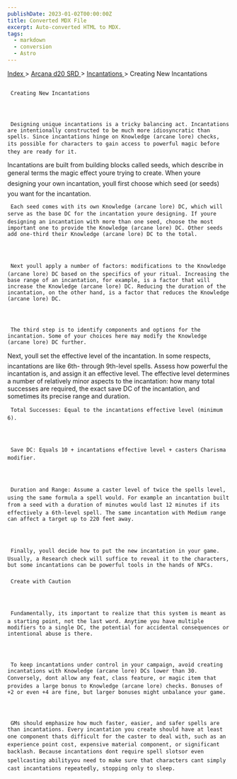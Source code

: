 ```yaml
---
publishDate: 2023-01-02T00:00:00Z
title: Converted MDX File
excerpt: Auto-converted HTML to MDX.
tags:
  - markdown
  - conversion
  - Astro
---
```







[
      Index
     ](-index)
     >
     [
      Arcana d20 SRD
     ](arcana-d20-srd-index)
     >
     [
      Incantations
     ](arcana-d20-srd-incantations-index)
     > Creating New Incantations
    





## 
     Creating New Incantations
    



     Designing unique incantations is a tricky balancing act. Incantations are intentionally constructed to be much more idiosyncratic than spells. Since incantations hinge on Knowledge (arcane lore) checks, its possible for characters to gain access to powerful magic before they are ready for it.
Incantations are built from building blocks called seeds, which describe in general terms the magic effect youre trying to create. When youre designing your own incantation, youll first choose which seed (or seeds) you want for the incantation.
    



     Each seed comes with its own Knowledge (arcane lore) DC, which will serve as the base DC for the incantation youre designing. If youre designing an incantation with more than one seed, choose the most important one to provide the Knowledge (arcane lore) DC. Other seeds add one-third their Knowledge (arcane lore) DC to the total.
    



     Next youll apply a number of factors: modifications to the Knowledge (arcane lore) DC based on the specifics of your ritual. Increasing the base range of an incantation, for example, is a factor that will increase the Knowledge (arcane lore) DC. Reducing the duration of the incantation, on the other hand, is a factor that reduces the Knowledge (arcane lore) DC.
    



     The third step is to identify components and options for the incantation. Some of your choices here may modify the Knowledge (arcane lore) DC further.
Next, youll set the effective level of the incantation. In some respects, incantations are like 6th- through 9th-level spells. Assess how powerful the incantation is, and assign it an effective level. The effective level determines a number of relatively minor aspects to the incantation: how many total successes are required, the exact save DC of the incantation, and sometimes its precise range and duration.
    



     Total Successes: Equal to the incantations effective level (minimum 6).
    



     Save DC: Equals 10 + incantations effective level + casters Charisma modifier.
    



     Duration and Range: Assume a caster level of twice the spells level, using the same formula a spell would. For example an incantation built from a seed with a duration of minutes would last 12 minutes if its effectively a 6th-level spell. The same incantation with Medium range can affect a target up to 220 feet away.
    



     Finally, youll decide how to put the new incantation in your game. Usually, a Research check will suffice to reveal it to the characters, but some incantations can be powerful tools in the hands of NPCs.
    


### 
     Create with Caution
    



     Fundamentally, its important to realize that this system is meant as a starting point, not the last word. Anytime you have multiple modifiers to a single DC, the potential for accidental consequences or intentional abuse is there.
    



     To keep incantations under control in your campaign, avoid creating incantations with Knowledge (arcane lore) DCs lower than 30. Conversely, dont allow any feat, class feature, or magic item that provides a large bonus to Knowledge (arcane lore) checks. Bonuses of +2 or even +4 are fine, but larger bonuses might unbalance your game.
    



     GMs should emphasize how much faster, easier, and safer spells are than incantations. Every incantation you create should have at least one component thats difficult for the caster to deal with, such as an experience point cost, expensive material component, or significant backlash. Because incantations dont require spell slotsor even spellcasting abilityyou need to make sure that characters cant simply cast incantations repeatedly, stopping only to sleep.
    




